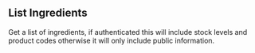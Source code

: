 ## List Ingredients

Get a list of ingredients, if authenticated this will include stock levels and product codes otherwise it will only include public information.
